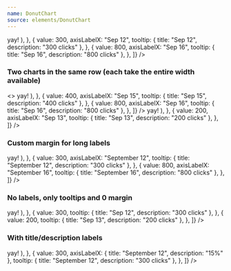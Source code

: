 ```yaml
---
name: DonutChart
source: elements/DonutChart
---
```


<Playground>
  <Box width="40%">
    <DonutChart
      points={[
        {
          value: 567,
          axisLabelX: "Sep 11",
          tooltip: (
            <Text variant='sm' p={0.5}>
              yay!
            </Text>
          ),
        },
        {
          value: 300,
          axisLabelX: "Sep 12",
          tooltip: { title: "Sep 12", description: "300 clicks" },
        },
        {
          value: 800,
          axisLabelX: "Sep 16",
          tooltip: { title: "Sep 16", description: "800 clicks" },
        },
      ]}
    />
  </Box>
</Playground>

### Two charts in the same row (each take the entire width available)

<Playground>
  <>
    <Box width="50%" display="inline-block" p="3">
      <DonutChart
        points={[
          {
            value: 567,
            axisLabelX: "Sep 11",
            tooltip: (
            	<Text variant='sm' p={0.5}>
                yay!
              </Text>
            ),
          },
          {
            value: 400,
            axisLabelX: "Sep 15",
            tooltip: { title: "Sep 15", description: "400 clicks" },
          },
          {
            value: 800,
            axisLabelX: "Sep 16",
            tooltip: { title: "Sep 16", description: "800 clicks" },
          },
        ]}
      />
    </Box>
    <Box width="50%" display="inline-block" p="3">
      <DonutChart
        points={[
          {
            value: 423,
            axisLabelX: "Sep 10",
            tooltip: { title: "Sep 10", description: "423 clicks" },
          },
          {
            value: 567,
            axisLabelX: "Sep 11",
            tooltip: (
            	<Text variant='sm' p={0.5}>
                yay!
              </Text>
            ),
          },
          {
            value: 200,
            axisLabelX: "Sep 13",
            tooltip: { title: "Sep 13", description: "200 clicks" },
          },
        ]}
      />
    </Box>
  </>
</Playground>

### Custom margin for long labels

<Playground>
  <Box width="50%">
    <DonutChart
      margin={50}
      points={[
        {
          value: 423,
          axisLabelX: "September 10",
          tooltip: { title: "September 10", description: "423 clicks" },
        },
        {
          value: 567,
          axisLabelX: "September 11",
          tooltip: (
            <Text variant='sm' p={0.5}>
              yay!
            </Text>
          ),
        },
        {
          value: 300,
          axisLabelX: "September 12",
          tooltip: { title: "September 12", description: "300 clicks" },
        },
        {
          value: 800,
          axisLabelX: "September 16",
          tooltip: { title: "September 16", description: "800 clicks" },
        },
      ]}
    />
  </Box>
</Playground>

### No labels, only tooltips and 0 margin

<Playground>
  <Box width="30%" my={2}>
    <DonutChart
      margin={0}
      points={[
        {
          value: 423,
          tooltip: { title: "Sep 10", description: "423 clicks" },
        },
        {
          value: 567,
          tooltip: (
            <Text variant='sm' p={0.5}>
              yay!
            </Text>
          ),
        },
        {
          value: 300,
          tooltip: { title: "Sep 12", description: "300 clicks" },
        },
        {
          value: 200,
          tooltip: { title: "Sep 13", description: "200 clicks" },
        },
      ]}
    />
  </Box>
</Playground>

### With title/description labels

<Playground>
  <Box width="50%">
    <DonutChart
      margin={50}
      points={[
        {
          value: 423,
          axisLabelX: { title: "September 10", description: "10%" },
          tooltip: { title: "September 10", description: "423 clicks" },
        },
        {
          value: 567,
          axisLabelX: { title: "September 11", description: "20%" },
          tooltip: (
            <Text variant='sm' p={0.5}>
              yay!
            </Text>
          ),
        },
        {
          value: 300,
          axisLabelX: { title: "September 12", description: "15%" },
          tooltip: { title: "September 12", description: "300 clicks" },
        },
      ]}
    />
  </Box>
</Playground>
